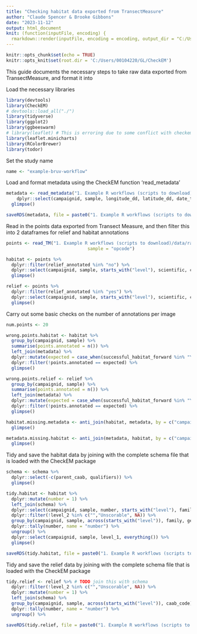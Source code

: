 ```yaml
---
title: "Checking habitat data exported from TransectMeasure"
author: "Claude Spencer & Brooke Gibbons"
date: "2023-11-12"
output: html_document
knit: (function(inputFile, encoding) {
  rmarkdown::render(inputFile, encoding = encoding, output_dir = "C:/Users/00104220/GL/CheckEM/vignettes") })
---
```


```r
knitr::opts_chunk$set(echo = TRUE)
knitr::opts_knit$set(root.dir = 'C:/Users/00104220/GL/CheckEM')
```

This guide documents the necessary steps to take raw data exported from TransectMeasure, and format it into 

Load the necessary libraries
```r
library(devtools)
library(CheckEM)
# devtools::load_all("./")
library(tidyverse)
library(ggplot2)
library(ggbeeswarm)
# library(leaflet) # This is erroring due to some conflict with checkem
library(leaflet.minicharts)
library(RColorBrewer)
library(todor)

```
Set the study name
```r
name <- "example-bruv-workflow"
```
Load and format metadata using the CheckEM function 'read_metadata'
```r
metadata <- read_metadata("1. Example R workflows (scripts to download)/data/raw/") %>%
    dplyr::select(campaignid, sample, longitude_dd, latitude_dd, date_time, location, site, depth, successful_count, successful_length, successful_habitat_forward, successful_habitat_backward) %>%
  glimpse()

saveRDS(metadata, file = paste0("1. Example R workflows (scripts to download)/data/tidy/", name, "_Metadata.rds"))
```
Read in the points data exported from Transect Measure, and then filter this into 2 dataframes for relief and habitat annotations
```r
points <- read_TM("1. Example R workflows (scripts to download)/data/raw/",
                               sample = "opcode")

habitat <- points %>%
  dplyr::filter(relief_annotated %in% "no") %>%
  dplyr::select(campaignid, sample, starts_with("level"), scientific, caab_code) %>%
  glimpse()

relief <- points %>%
  dplyr::filter(relief_annotated %in% "yes") %>%
  dplyr::select(campaignid, sample, starts_with("level"), scientific, caab_code) %>%
  glimpse()
```
Carry out some basic checks on the number of annotations per image
```r
num.points <- 20

wrong.points.habitat <- habitat %>%
  group_by(campaignid, sample) %>%
  summarise(points.annotated = n()) %>%
  left_join(metadata) %>%
  dplyr::mutate(expected = case_when(successful_habitat_forward %in% "Yes" & successful_habitat_backward %in% "Yes" ~ num.points * 2, successful_habitat_forward %in% "Yes" & successful_habitat_backward %in% "No" ~ num.points * 1, successful_habitat_forward %in% "No" & successful_habitat_backward %in% "Yes" ~ num.points * 1, successful_habitat_forward %in% "No" & successful_habitat_backward %in% "No" ~ num.points * 0)) %>%
  dplyr::filter(!points.annotated == expected) %>%
  glimpse()

wrong.points.relief <- relief %>%
  group_by(campaignid, sample) %>%
  summarise(points.annotated = n()) %>%
  left_join(metadata) %>%
  dplyr::mutate(expected = case_when(successful_habitat_forward %in% "Yes" & successful_habitat_backward %in% "Yes" ~ num.points * 2, successful_habitat_forward %in% "Yes" & successful_habitat_backward %in% "No" ~ num.points * 1, successful_habitat_forward %in% "No" & successful_habitat_backward %in% "Yes" ~ num.points * 1, successful_habitat_forward %in% "No" & successful_habitat_backward %in% "No" ~ num.points * 0)) %>%
  dplyr::filter(!points.annotated == expected) %>%
  glimpse()

habitat.missing.metadata <- anti_join(habitat, metadata, by = c("campaignid", "sample")) %>%
  glimpse()

metadata.missing.habitat <- anti_join(metadata, habitat, by = c("campaignid", "sample")) %>%
  glimpse()
```
Tidy and save the habitat data by joining with the complete schema file that is loaded with the CheckEM package
```r
schema <- schema %>%
  dplyr::select(-c(parent_caab, qualifiers)) %>%
  glimpse()

tidy.habitat <- habitat %>%
  dplyr::mutate(number = 1) %>%                                        
  left_join(schema) %>%
  dplyr::select(campaignid, sample, number, starts_with("level"), family, genus, species) %>%
  dplyr::filter(!level_2 %in% c("","Unscorable", NA)) %>%  
  group_by(campaignid, sample, across(starts_with("level")), family, genus, species) %>%
  dplyr::tally(number, name = "number") %>%
  ungroup() %>%                                                        
  dplyr::select(campaignid, sample, level_1, everything()) %>%
  glimpse()

saveRDS(tidy.habitat, file = paste0("1. Example R workflows (scripts to download)/data/staging/", name, "_Habitat.rds"))
```
Tidy and save the relief data by joining with the complete schema file that is loaded with the CheckEM package
```r
tidy.relief <- relief %>% # TODO join this with schema
  dplyr::filter(!level_2 %in% c("","Unscorable", NA)) %>%              
  dplyr::mutate(number = 1) %>% 
  left_join(schema) %>%
  group_by(campaignid, sample, across(starts_with("level")), caab_code) %>% 
  dplyr::tally(number, name = "number") %>%
  ungroup() %>%                                                          glimpse()                                                            

saveRDS(tidy.relief, file = paste0("1. Example R workflows (scripts to download)/data/staging/", name, "_Relief.rds"))
```
